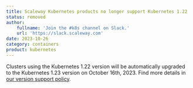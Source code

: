 ```yaml
---
title: Scaleway Kubernetes products no longer support Kubernetes 1.22
status: removed
author:
    fullname: 'Join the #k8s channel on Slack.'
    url: 'https://slack.scaleway.com'
date: 2023-10-26
category: containers
product: kubernetes
---
```


Clusters using the Kubernetes 1.22 version will be automatically upgraded to the Kubernetes 1.23 version on October 16th, 2023. Find more details in [our version support policy](/containers/kubernetes/reference-content/version-support-policy/#scaleway-kubernetes-kapsule-and-kosmos-release-calendar).

